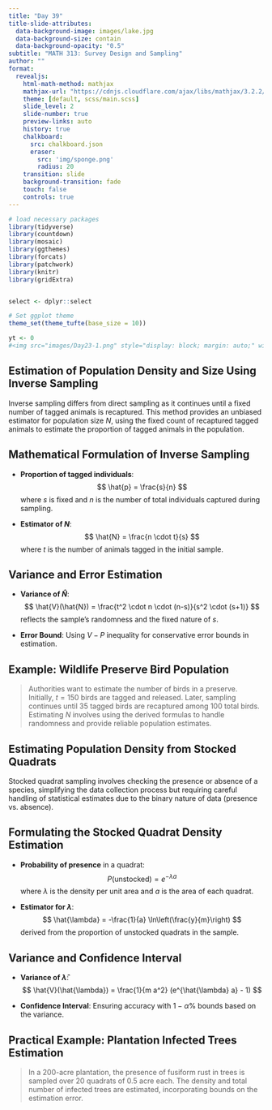 ```yaml
---
title: "Day 39"
title-slide-attributes:
  data-background-image: images/lake.jpg
  data-background-size: contain
  data-background-opacity: "0.5"
subtitle: "MATH 313: Survey Design and Sampling"
author: ""
format:
  revealjs:
    html-math-method: mathjax
    mathjax-url: "https://cdnjs.cloudflare.com/ajax/libs/mathjax/3.2.2/MathJax.js"
    theme: [default, scss/main.scss]
    slide_level: 2
    slide-number: true
    preview-links: auto
    history: true
    chalkboard: 
      src: chalkboard.json
      eraser:
        src: 'img/sponge.png'
        radius: 20
    transition: slide
    background-transition: fade    
    touch: false
    controls: true
---
```


```r
# load necessary packages
library(tidyverse)
library(countdown)
library(mosaic)
library(ggthemes)
library(forcats)
library(patchwork)
library(knitr)
library(gridExtra)


select <- dplyr::select

# Set ggplot theme
theme_set(theme_tufte(base_size = 10))

yt <- 0
#<img src="images/Day23-1.png" style="display: block; margin: auto;" width="80%"  loading="lazy" decoding="async">
```

## Estimation of Population Density and Size Using Inverse Sampling {.font80}

::: cle7
Inverse sampling differs from direct sampling as it continues until a fixed number of tagged animals is recaptured. This method provides an unbiased estimator for population size $N$, using the fixed count of recaptured tagged animals to estimate the proportion of tagged animals in the population.
:::

## Mathematical Formulation of Inverse Sampling {.font80}

::: cle12
- **Proportion of tagged individuals**:
  $$
  \hat{p} = \frac{s}{n}
  $$
  where $s$ is fixed and $n$ is the number of total individuals captured during sampling.

- **Estimator of $N$**:
  $$
  \hat{N} = \frac{n \cdot t}{s}
  $$
  where $t$ is the number of animals tagged in the initial sample.
:::

## Variance and Error Estimation {.font80}

::: cle7
- **Variance of $\hat{N}$**:
  $$
  \hat{V}(\hat{N}) = \frac{t^2 \cdot n \cdot (n-s)}{s^2 \cdot (s+1)}
  $$
  reflects the sample's randomness and the fixed nature of $s$.

- **Error Bound**:
  Using $V-P$ inequality for conservative error bounds in estimation.
:::

## Example: Wildlife Preserve Bird Population {.font60}

> Authorities want to estimate the number of birds in a preserve. Initially, $t=150$ birds are tagged and released. Later, sampling continues until $35$ tagged birds are recaptured among $100$ total birds. Estimating $N$ involves using the derived formulas to handle randomness and provide reliable population estimates.

## Estimating Population Density from Stocked Quadrats {.font80}

::: cle12
Stocked quadrat sampling involves checking the presence or absence of a species, simplifying the data collection process but requiring careful handling of statistical estimates due to the binary nature of data (presence vs. absence).
:::

## Formulating the Stocked Quadrat Density Estimation {.font80}

::: cle7
- **Probability of presence** in a quadrat:
  $$
  P(\text{unstocked}) = e^{-\lambda a}
  $$
  where $\lambda$ is the density per unit area and $a$ is the area of each quadrat.

- **Estimator for $\lambda$**:
  $$
  \hat{\lambda} = -\frac{1}{a} \ln\left(\frac{y}{m}\right)
  $$
  derived from the proportion of unstocked quadrats in the sample.
:::

## Variance and Confidence Interval {.font80}

::: cle12
- **Variance of $\hat{\lambda}$**:
  $$
  \hat{V}(\hat{\lambda}) = \frac{1}{m a^2} (e^{\hat{\lambda} a} - 1)
  $$

- **Confidence Interval**:
  Ensuring accuracy with $1-\alpha$% bounds based on the variance.
:::

## Practical Example: Plantation Infected Trees Estimation {.font60}

> In a 200-acre plantation, the presence of fusiform rust in trees is sampled over 20 quadrats of 0.5 acre each. The density and total number of infected trees are estimated, incorporating bounds on the estimation error.

